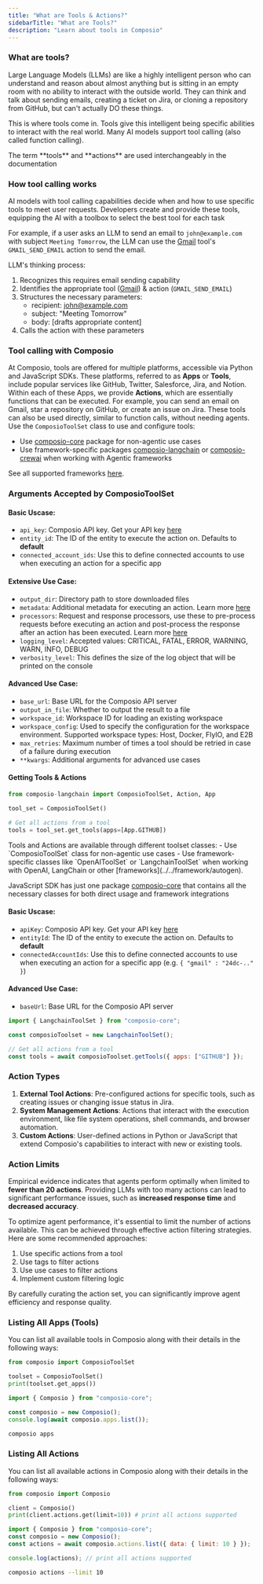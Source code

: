 ```yaml
---
title: "What are Tools & Actions?"
sidebarTitle: "What are Tools?"
description: "Learn about tools in Composio"
---
```

### What are tools?

Large Language Models (LLMs) are like a highly intelligent person who can understand and reason about almost anything but is sitting in an empty room with no ability to interact with the outside world. They can think and talk about sending emails, creating a ticket on Jira, or cloning a repository from GitHub, but can't actually DO these things. 

This is where tools come in. Tools give this intelligent being specific abilities to interact with the real world. Many AI models support tool calling (also called function calling).

<Note>
The term **tools** and **actions** are used interchangeably in the documentation 
</Note>

### How tool calling works
AI models with tool calling capabilities decide when and how to use specific tools to meet user requests. Developers create and provide these tools, equipping the AI with a toolbox to select the best tool for each task

For example, if a user asks an LLM to send an email to `john@example.com` with subject `Meeting Tomorrow`, the LLM can use the [Gmail](https://app.composio.dev/app/gmail) tool's `GMAIL_SEND_EMAIL` action to send the email.

LLM's thinking process:
1. Recognizes this requires email sending capability
2. Identifies the appropriate tool ([Gmail](https://app.composio.dev/app/gmail)) & action (`GMAIL_SEND_EMAIL`)
3. Structures the necessary parameters:
   - recipient: john@example.com
   - subject: "Meeting Tomorrow"
   - body: [drafts appropriate content]
4. Calls the action with these parameters


### Tool calling with Composio

At Composio, tools are offered for multiple platforms, accessible via Python and JavaScript SDKs. These platforms, referred to as **Apps** or **Tools**, include popular services like GitHub, Twitter, Salesforce, Jira, and Notion. Within each of these Apps, we provide **Actions**, which are essentially functions that can be executed. For example, you can send an email on Gmail, star a repository on GitHub, or create an issue on Jira. These tools can also be used directly, similar to function calls, without needing agents.
<Tabs>
<Tab title="Python">
Use the `ComposioToolSet` class to use and configure tools:
- Use [composio-core](https://pypi.org/project/composio-core) package for non-agentic use cases
- Use framework-specific packages [composio-langchain](https://pypi.org/project/composio-langchain) or [composio-crewai](https://pypi.org/project/composio-crewai) when working with Agentic frameworks

See all supported frameworks [here](../../framework/autogen).

### Arguments Accepted by ComposioToolSet

#### Basic Uscase:
- `api_key`: Composio API key. Get your API key [here](https://app.composio.dev/developers)
- `entity_id`: The ID of the entity to execute the action on. Defaults to **default**
- `connected_account_ids`: Use this to define connected accounts to use when executing an action for a specific app

#### Extensive Use Case:
- `output_dir`: Directory path to store downloaded files
- `metadata`: Additional metadata for executing an action. Learn more [here](use-tools/configure-tools)
- `processors`: Request and response processors, use these to pre-process requests before executing an action and post-process the response after an action has been executed. Learn more [here](use-tools/processing-actions)
- `logging_level`: Accepted values: CRITICAL, FATAL, ERROR, WARNING, WARN, INFO, DEBUG
- `verbosity_level`: This defines the size of the log object that will be printed on the console

#### Advanced Use Case:
- `base_url`: Base URL for the Composio API server
- `output_in_file`: Whether to output the result to a file
- `workspace_id`: Workspace ID for loading an existing workspace
- `workspace_config`: Used to specify the configuration for the workspace environment. Supported workspace types: Host, Docker, FlyIO, and E2B
- `max_retries`: Maximum number of times a tool should be retried in case of a failure during execution
- `**kwargs`: Additional arguments for advanced use cases

#### Getting Tools & Actions
```python Python 
from composio-langchain import ComposioToolSet, Action, App

tool_set = ComposioToolSet()

# Get all actions from a tool
tools = tool_set.get_tools(apps=[App.GITHUB])
```
</Tab>
<Tab title="JavaScript">
Tools and Actions are available through different toolset classes:
- Use `ComposioToolSet` class for non-agentic use cases
- Use framework-specific classes like `OpenAIToolSet` or `LangchainToolSet` when working with OpenAI, LangChain or other [frameworks](../../framework/autogen). 

<Note>JavaScript SDK has just one package [composio-core](https://www.npmjs.com/package/composio-core) that contains all the necessary classes for both direct usage and framework integrations</Note>

#### Basic Uscase:
- `apiKey`: Composio API key. Get your API key [here](https://app.composio.dev/developers)
- `entityId`: The ID of the entity to execute the action on. Defaults to **default**
- `connectedAccountIds`: Use this to define connected accounts to use when executing an action for a specific app (e.g. `{ "gmail" : "24dc-.." }`)

#### Advanced Use Case:
- `baseUrl`: Base URL for the Composio API server

```javascript JavaScript
import { LangchainToolSet } from "composio-core";

const composioToolset = new LangchainToolSet();

// Get all actions from a tool
const tools = await composioToolset.getTools({ apps: ["GITHUB"] });
```
</Tab>
</Tabs>

### Action Types

1. **External Tool Actions**: Pre-configured actions for specific tools, such as creating issues or changing issue status in Jira.
2. **System Management Actions**: Actions that interact with the execution environment, like file system operations, shell commands, and browser automation.
3. **Custom Actions**: User-defined actions in Python or JavaScript that extend Composio's capabilities to interact with new or existing tools.

### Action Limits

Empirical evidence indicates that agents perform optimally when limited to **fewer than 20 actions**. Providing LLMs with too many actions can lead to significant performance issues, such as **increased response time** and **decreased accuracy**.

To optimize agent performance, it's essential to limit the number of actions available. This can be achieved through effective action filtering strategies. Here are some recommended approaches:

1. Use specific actions from a tool
2. Use tags to filter actions
3. Use use cases to filter actions
4. Implement custom filtering logic

By carefully curating the action set, you can significantly improve agent efficiency and response quality.

### Listing All Apps (Tools)
You can list all available tools in Composio along with their details in the following ways:
<CodeGroup>
```python Python
from composio import ComposioToolSet

toolset = ComposioToolSet()
print(toolset.get_apps())
```
```javascript JavaScript
import { Composio } from "composio-core";

const composio = new Composio();
console.log(await composio.apps.list());
```
```bash CLI
composio apps
```
</CodeGroup>

### Listing All Actions
You can list all available actions in Composio along with their details in the following ways:
<CodeGroup>
```python Python
from composio import Composio

client = Composio()
print(client.actions.get(limit=10)) # print all actions supported
```
```javascript JavaScript
import { Composio } from "composio-core";
const composio = new Composio();
const actions = await composio.actions.list({ data: { limit: 10 } });

console.log(actions); // print all actions supported
```
```bash CLI
composio actions --limit 10
```
</CodeGroup>
